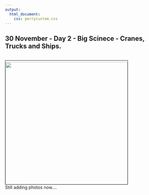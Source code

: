 ```yaml
---
output:
  html_document:
    css: perrycustom.css
---
```

## 30 November - Day 2 - Big Scinece - Cranes, Trucks and Ships.
<br>
<img align="center" img src="images/b-5.jpg" height="400px" width="400px" border="1" style="PADDING-TOP: 5px" style="PADDING-BOTTOM: 5px"/>
<br>
Still adding photos now.... 
